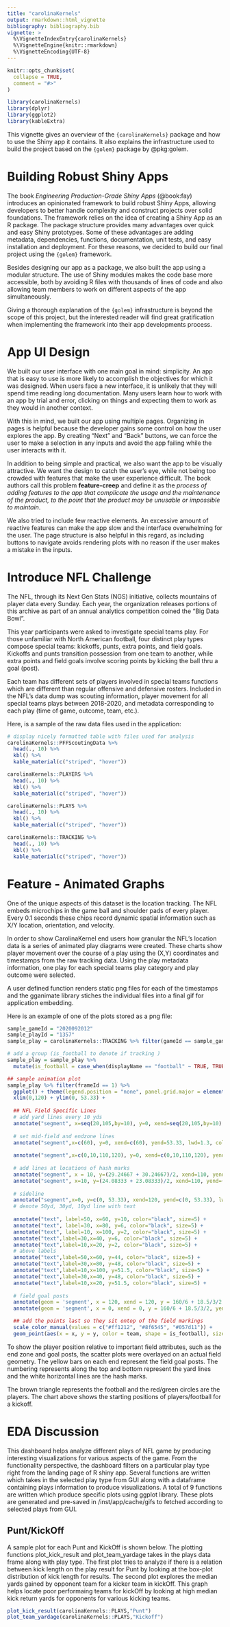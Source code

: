 ```yaml
---
title: "carolinaKernels"
output: rmarkdown::html_vignette
bibliography: bibliography.bib
vignette: >
  %\VignetteIndexEntry{carolinaKernels}
  %\VignetteEngine{knitr::rmarkdown}
  %\VignetteEncoding{UTF-8}
---
```


```r
knitr::opts_chunk$set(
  collapse = TRUE,
  comment = "#>"
)
```

```r
library(carolinaKernels)
library(dplyr)
library(ggplot2)
library(kableExtra)
```

This vignette gives an overview of the `{carolinaKernels}` package and how to use the Shiny app it contains. It also explains the infrastructure used to build the project based on the `{golem}` package by @pkg:golem.

# Building Robust Shiny Apps

The book *Engineering Production-Grade Shiny Apps* (@book:fay) introduces an opinionated framework to build robust Shiny Apps, allowing developers to better handle complexity and construct projects over solid foundations. The framework relies on the idea of creating a Shiny App as an R package. The package structure provides many advantages over quick and easy Shiny prototypes. Some of these advantages are adding metadata, dependencies, functions, documentation, unit tests, and easy installation and deployment. For these reasons, we decided to build our final project using the `{golem}` framework.

Besides designing our app as a package, we also built the app using a modular structure. The use of Shiny modules makes the code base more accessible, both by avoiding R files with thousands of lines of code and also allowing team members to work on different aspects of the app simultaneously.

Giving a thorough explanation of the `{golem}` infrastructure is beyond the scope of this project, but the interested reader will find great gratification when implementing the framework into their app developments process. 

# App UI Design

We built our user interface with one main goal in mind: simplicity. An app that is easy to use is more likely to accomplish the objectives for which it was designed. When users face a new interface, it is unlikely that they will spend time reading long documentation. Many users learn how to work with an app by trial and error, clicking on things and expecting them to work as they would in another context.

With this in mind, we built our app using multiple pages. Organizing in pages is helpful because the developer gains some control on how the user explores the app. By creating "Next" and "Back" buttons, we can force the user to make a selection in any inputs and avoid the app failing while the user interacts with it.

In addition to being simple and practical, we also want the app to be visually attractive. We want the design to catch the user's eye, while not being too crowded with features that make the user experience difficult. The book authors call this problem **feature-creep** and define it as the *process of adding features to the app that complicate the usage and the maintenance of the product, to the point that the product may be unusable or impossible to maintain*.

We also tried to include few reactive elements. An excessive amount of reactive features can make the app slow and the interface overwhelming for the user. The page structure is also helpful in this regard, as including buttons to navigate avoids rendering plots with no reason if the user makes a mistake in the inputs.

# Introduce NFL Challenge
The NFL, through its Next Gen Stats (NGS) initiative, collects mountains of player data every Sunday. Each year, the organization releases portions of this archive as part of an annual analytics competition coined the "Big Data Bowl".

This year participants were asked to investigate special teams play. For those unfamiliar with North American football, four distinct play types compose special teams: kickoffs, punts, extra points, and field goals. Kickoffs and punts transition possession from one team to another, while extra points and field goals involve scoring points by kicking the ball thru a goal (post).

Each team has different sets of players involved in special teams functions which are different than regular offensive and defensive rosters. Included in the NFL's data dump was scouting information, player movement for all special teams plays between 2018-2020, and metadata corresponding to each play (time of game, outcome, team, etc.).

Here, is a sample of the raw data files used in the application:

```r
# display nicely formatted table with files used for analysis
carolinaKernels::PFFScoutingData %>%
  head(., 10) %>%
  kbl() %>%
  kable_material(c("striped", "hover"))

carolinaKernels::PLAYERS %>%
  head(., 10) %>%
  kbl() %>%
  kable_material(c("striped", "hover"))

carolinaKernels::PLAYS %>%
  head(., 10) %>%
  kbl() %>%
  kable_material(c("striped", "hover"))

carolinaKernels::TRACKING %>%
  head(., 10) %>%
  kbl() %>%
  kable_material(c("striped", "hover"))
```


# Feature - Animated Graphs
One of the unique aspects of this dataset is the location tracking. The NFL embeds microchips in the
game ball and shoulder pads of every player. Every 0.1 seconds these chips record dynamic spatial information
such as X/Y location, orientation, and velocity.

In order to show CarolinaKernel end users how granular the NFL's location data is a series of animated
play diagrams were created. These charts show player movement over the course of a play using the (X,Y)
coordinates and timestamps from the raw tracking data. Using the play metadata information, one play
for each special teams play category and play outcome were selected.

A user defined function renders static png files for each of the timestamps and the gganimate library 
stiches the individual files into a final gif for application embedding.

Here is an example of one of the plots stored as a png file:

```r
sample_gameId = "2020092012"
sample_playId = "1357"
sample_play = carolinaKernels::TRACKING %>% filter(gameId == sample_gameId & playId == sample_playId)

# add a group (is_football to denote if tracking ) 
sample_play = sample_play %>% 
  mutate(is_football = case_when(displayName == "football" ~ TRUE, TRUE ~ FALSE))

## sample animation plot
sample_play %>% filter(frameId == 1) %>% 
  ggplot() + theme(legend.position = "none", panel.grid.major = element_blank(), panel.grid.minor = element_blank(), axis.text.x=element_blank(), axis.ticks.x=element_blank(), axis.text.y=element_blank(), axis.ticks.y=element_blank(), panel.background = element_rect(fill = "#c2efff")) +
  xlim(0,120) + ylim(0, 53.33) +
  
  ## NFL Field Specific Lines
  # add yard lines every 10 yds
  annotate("segment", x=seq(20,105,by=10), y=0, xend=seq(20,105,by=10), yend=53.33, col="black") +
  
  # set mid-field and endzone lines
  annotate("segment",x=c(60), y=0, xend=c(60), yend=53.33, lwd=1.3, col="white") +
  
  annotate("segment",x=c(0,10,110,120), y=0, xend=c(0,10,110,120), yend=53.33, lwd=1.1, col="black") +
  
  # add lines at locations of hash marks
  annotate("segment", x = 10, y=(29.24667 + 30.24667)/2, xend=110, yend=(29.24667 + 30.24667)/2, color="white", lwd=1.05) +
  annotate("segment", x=10, y=(24.08333 + 23.08333)/2, xend=110, yend=(24.08333 + 23.08333)/2, color="white", lwd=1.05) +
  
  # sideline
  annotate("segment",x=0, y=c(0, 53.33), xend=120, yend=c(0, 53.33), lwd=1.3, col="black") +
  # denote 50yd, 30yd, 10yd line with text
  
  annotate("text", label=50, x=60, y=10, color="black", size=5) + 
  annotate("text", label=30, x=80, y=6, color="black", size=5) + 
  annotate("text", label=10, x=100, y=2, color="black", size=5) + 
  annotate("text",label=30,x=40, y=6, color="black", size=5) + 
  annotate("text",label=10,x=20, y=2, color="black", size=5) + 
  # above labels
  annotate("text",label=50,x=60, y=44, color="black", size=5) + 
  annotate("text",label=30,x=80, y=48, color="black", size=5) + 
  annotate("text",label=10,x=100, y=51.5, color="black", size=5) + 
  annotate("text",label=30,x=40, y=48, color="black", size=5) + 
  annotate("text",label=10,x=20, y=51.5, color="black", size=5) + 
  
  # field goal posts
  annotate(geom = 'segment', x = 120, xend = 120, y = 160/6 + 18.5/3/2, yend = 160/6 - 18.5/3/2, color = "yellow", lwd = 1.3) +
  annotate(geom = 'segment', x = 0, xend = 0, y = 160/6 + 18.5/3/2, yend = 160/6 - 18.5/3/2, color = "yellow", lwd = 1.3) +

  ## add the points last so they sit ontop of the field markings
  scale_color_manual(values = c("#ff1212", "#8f6545", "#057d11")) +
  geom_point(aes(x = x, y = y, color = team, shape = is_football), size = 3)
```

To show the player position relative to important field attributes, such as the end zone and goal posts,
the scatter plots were overlayed on an actual field geometry. The yellow bars on each end represent 
the field goal posts. The numbering represents along the top and bottom represent the yard lines
and the white horizontal lines are the hash marks. 

The brown triangle represents the football and the red/green circles are the players. The chart above
shows the starting positions of players/football for a kickoff.

# EDA Discussion
This dashboard helps analyze different plays of NFL game by producing interesting visualizations for various aspects of the game. From the functionality perspective, the dashboard filters on a particular play type right from the landing page of R shiny app. Several functions are written which takes in the selected play type from GUI along with a dataframe containing plays information to produce visualizations. A total of 9 functions are written which produce specific plots using ggplot library. These plots are generated and pre-saved in /inst/app/cache/gifs to fetched according to selected plays from GUI.

## Punt/KickOff
A sample plot for each Punt and KickOff is shown below. The plotting functions plot_kick_result and plot_team_yardage takes in the plays data frame along with play type. The first plot tries to analyze if there is a relation between kick length on the play result for Punt by looking at the box-plot distribution of kick length for results. The second plot explores the median yards gained by opponent team for a kicker team in kickOff. This graph helps locate poor performaing teams for kickOff by looking at high median kick return yards for opponents for various kicking teams.
```r
plot_kick_result(carolinaKernels::PLAYS,"Punt")
plot_team_yardage(carolinaKernels::PLAYS,"Kickoff")
```









